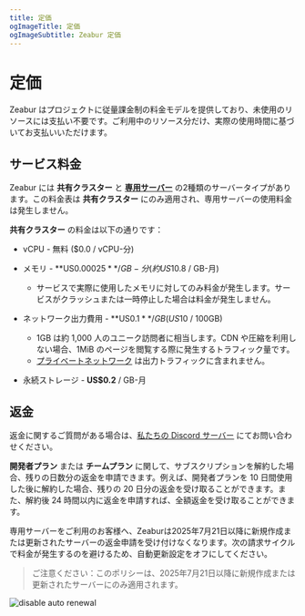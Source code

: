 ```yaml
---
title: 定価
ogImageTitle: 定価
ogImageSubtitle: Zeabur 定価
---
```


# 定価

Zeabur はプロジェクトに従量課金制の料金モデルを提供しており、未使用のリソースには支払い不要です。ご利用中のリソース分だけ、実際の使用時間に基づいてお支払いいただけます。

## サービス料金

Zeabur には **共有クラスター** と [**専用サーバー**](/dedicated-server) の2種類のサーバータイプがあります。この料金表は **共有クラスター** にのみ適用され、専用サーバーの使用料金は発生しません。

**共有クラスター** の料金は以下の通りです：

- vCPU - 無料 ($0.0 / vCPU-分)

- メモリ - **US$0.00025** / GB-分 (約 US$10.8 / GB-月)
  - サービスで実際に使用したメモリに対してのみ料金が発生します。サービスがクラッシュまたは一時停止した場合は料金が発生しません。

- ネットワーク出力費用 - **US$0.1** / GB (US$10 / 100GB)
  - 1GB は約 1,000 人のユニーク訪問者に相当します。CDN や圧縮を利用しない場合、1MiB のページを閲覧する際に発生するトラフィック量です。
  - [プライベートネットワーク](/networking/private) は出力トラフィックに含まれません。

- 永続ストレージ - **US$0.2** / GB-月

## 返金

返金に関するご質問がある場合は、[私たちの Discord サーバー](https://zeabur.com/dc) にてお問い合わせください。

**開発者プラン** または **チームプラン** に関して、サブスクリプションを解約した場合、残りの日数分の返金を申請できます。例えば、開発者プランを 10 日間使用した後に解約した場合、残りの 20 日分の返金を受け取ることができます。また、解約後 24 時間以内に返金を申請すれば、全額返金を受け取ることができます。

専用サーバーをご利用のお客様へ、Zeaburは2025年7月21日以降に新規作成または更新されたサーバーの返金申請を受け付けなくなります。次の請求サイクルで料金が発生するのを避けるため、自動更新設定をオフにしてください。

> ご注意ください：このポリシーは、2025年7月21日以降に新規作成または更新されたサーバーにのみ適用されます。

![disable auto renewal](/billing/pricing/auto-renewal.png)
